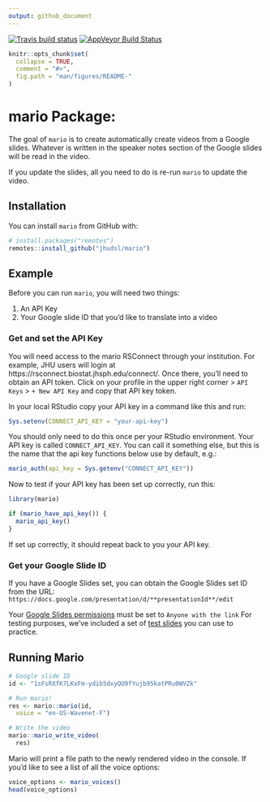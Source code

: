 ```yaml
---
output: github_document
---
```


[![Travis build status](https://travis-ci.com/jhudsl/mario.svg?branch=master)](https://travis-ci.com/jhudsl/mario)
[![AppVeyor Build Status](https://ci.appveyor.com/api/projects/status/github/jhudsl/mario?branch=master&svg=true)](https://ci.appveyor.com/project/jhudsl/mario)
<!-- README.md is generated from README.Rmd. Please edit that file -->

```r
knitr::opts_chunk$set(
  collapse = TRUE,
  comment = "#>",
  fig.path = "man/figures/README-"
)
```

# mario Package:

The goal of `mario` is to create automatically create videos from a Google slides.
Whatever is written in the speaker notes section of the Google slides will be read in the video.

If you update the slides, all you need to do is re-run `mario` to update the video.

## Installation

You can install `mario` from GitHub with:

``` r
# install.packages("remotes")
remotes::install_github("jhudsl/mario")
```

## Example

Before you can run `mario`, you will need two things:

1) An API Key
2) Your Google slide ID that you'd like to translate into a video

### Get and set the API Key

You will need access to the mario RSConnect through your institution. For example, JHU users will login at https://rsconnect.biostat.jhsph.edu/connect/. Once there, you'll need to obtain an API token.
Click on your profile in the upper right corner > `API Keys` > `+ New API Key` and copy that API key token.

In your local RStudio copy your API key in a command like this and run:

```r
Sys.setenv(CONNECT_API_KEY = "your-api-key")
```
You should only need to do this once per your RStudio environment. Your API key is called `CONNECT_API_KEY`. You can call it something else, but this is the name that the api key functions below use by default, e.g.:

```r
mario_auth(api_key = Sys.getenv("CONNECT_API_KEY"))
```



Now to test if your API key has been set up correctly, run this:
```r
library(mario)

if (mario_have_api_key()) {
  mario_api_key()
}
```
If set up correctly, it should repeat back to you your API key.

### Get your Google Slide ID

If you have a Google Slides set, you can obtain the Google Slides set ID from the URL:
`https://docs.google.com/presentation/d/**presentationId**/edit`

Your [Google Slides permissions](https://artofpresentations.com/give-permissions-on-google-slides/) must be set to `Anyone with the link`
For testing purposes, we've included a set of [test slides](https://docs.google.com/presentation/d/1sFsRXfK7LKxFm-ydib5dxyQU9fYujb95katPRu0WVZk/edit#slide=id.p) you can use to practice.

## Running Mario

```r
# Google slide ID
id <- "1sFsRXfK7LKxFm-ydib5dxyQU9fYujb95katPRu0WVZk"

# Run mario!
res <- mario::mario(id,
  voice = "en-US-Wavenet-F")

# Write the video
mario::mario_write_video(
  res)
```

Mario will print a file path to the newly rendered video in the console.
If you'd like to see a list of all the voice options:

```r
voice_options <- mario_voices()
head(voice_options)
```

